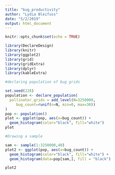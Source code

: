 ```yaml
---
title: "bug_productivity"
author: "Lydia Bleifuss"
date: "5/2/2019"
output: html_document
---
```


```r
knitr::opts_chunk$set(echo = TRUE)
```

```r
library(DeclareDesign)
library(knitr)
library(ggplot2)
library(grid)
library(gridExtra)
library(dplyr)
library(kableExtra)
```

```r

#declaring population of bug grids

set.seed(228)
population <- declare_population(
  pollinator_grids = add_level(N=3250000, 
     bug_count=runif(n=N, min=0, max=30))
)
pop <- population()
plot <- ggplot(pop, aes(x=bug_count)) + 
  geom_histogram(color="black", fill="white")
plot
```

```r

#Drawing a sample

sam <- sample(1:3250000,40)
plot2 <- ggplot(pop, aes(x=bug_count)) + 
  geom_histogram(color="black", fill="white") +
  geom_histogram(data=pop[sam,], fill = "black")

plot2
```

